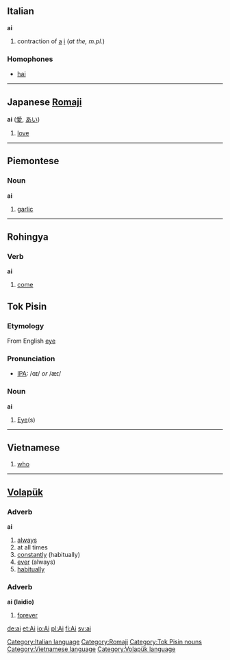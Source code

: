 == Italian ==
'''ai'''

#contraction of [[a#Italian|a]] [[i#Italian|i]] (''at the, m.pl.'')

===Homophones===
*[[hai#Italian|hai]]

----

== Japanese [[Romaji]] ==
'''ai''' ([[愛]], [[あい]])

# [[love]]

----

==Piemontese==

===Noun===
'''ai'''
# [[garlic]]

----

== Rohingya ==
=== Verb ===
'''ai'''
#[[come]]

==Tok Pisin==
===Etymology===
From English [[eye]]

===Pronunciation===
* [[Wiktionary:Pronunciation_key|IPA]]: /ɑɪ/ ''or'' /æɪ/

===Noun===
'''ai'''
# [[Eye]](s)

----

==Vietnamese==

#[[who]]

----

== [[Volapük]] ==

=== Adverb ===
'''ai''' 

# [[always]]
# at all times
# [[constantly]] (habitually)
# [[ever]] (always)
# [[habitually]]

=== Adverb ===
'''ai (laidio)''' 

# [[forever]]

[[Category:Italian language]]
[[Category:Romaji]]
[[Category:Tok Pisin nouns]]
[[Category:Vietnamese language]]
[[Category:Volapük language]]

[[de:ai]]
[[et:Ai]]
[[io:Ai]]
[[pl:Ai]]
[[fi:Ai]]
[[sv:ai]]